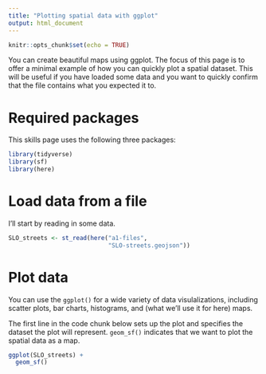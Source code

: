 ```yaml
---
title: "Plotting spatial data with ggplot"
output: html_document
---
```


```r
knitr::opts_chunk$set(echo = TRUE)
```

You can create beautiful maps using ggplot. The focus of this page 
is to offer a minimal example of how you can quickly plot a spatial 
dataset. This will be useful if you have loaded some data and you 
want to quickly confirm that the file contains what you expected it 
to.

# Required packages

This skills page uses the following three packages:

```r
library(tidyverse)
library(sf)
library(here)
```

# Load data from a  file

I'll start by reading in some data. 

```r
SLO_streets <- st_read(here("a1-files",
                            "SLO-streets.geojson"))
```

# Plot data

You can use the `ggplot()` for a wide variety of data 
visulalizations, including scatter plots, bar charts, histograms,
and (what we'll use it for here) maps.

The first line in the code chunk below sets up the plot and 
specifies the dataset the plot will represent. `geom_sf()` indicates
that we want to plot the spatial data as a map.

```r
ggplot(SLO_streets) +
  geom_sf()
```
